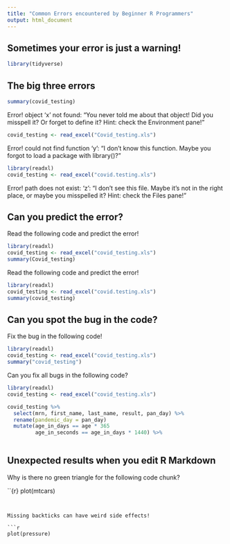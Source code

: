 ```yaml
---
title: "Common Errors encountered by Beginner R Programmers"
output: html_document
---
```


## Sometimes your error is just a warning!

```r
library(tidyverse)
```


## The big three errors

```r
summary(covid_testing)
```

Error! object 'x' not found: "You never told me about that object! Did you misspell it? Or forget to define it? Hint: check the Environment pane!"



```r
covid_testing <- read_excel("Covid_testing.xls")
```

Error! could not find function 'y': "I don't know this function. Maybe you forgot to load a package with library()?"



```r
library(readxl)
covid_testing <- read_excel("covid.testing.xls")
```

Error! path does not exist: 'z': "I don't see this file. Maybe it's not in the right place, or maybe you misspelled it? Hint: check the Files pane!"



## Can you predict the error?

Read the following code and predict the error!

```r
library(readxl)
covid_testing <- read_excel("covid_testing.xls")
summary(Covid_testing)
```


Read the following code and predict the error!

```r
library(readxl)
covid_testing <- read_excel("covid.testing.xls")
summary(covid_testing)
```



## Can you spot the bug in the code? 

Fix the bug in the following code!

```r
library(readxl)
covid_testing <- read_excel("covid_testing.xls")
summary("covid_testing")
```



Can you fix all bugs in the following code?

```r
library(readxl)
covid_testing <- read_excel("covid_testing.xls")

covid_testing %>%
  select(mrn, first_name, last_name, result, pan_day) %>%
  rename(pandemic_day = pan_day)
  mutate(age_in_days == age * 365
         age_in_seconds == age_in_days * 1440) %>%
  
```


## Unexpected results when you edit R Markdown

Why is there no green triangle for the following code chunk?

``{r} 
plot(mtcars)
```


Missing backticks can have weird side effects! 

```r
plot(pressure)
```
